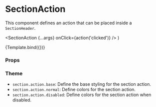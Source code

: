 
<Meta title="Components/Section/SectionAction" component={SectionAction} />

# SectionAction

This component defines an action that can be placed inside a `SectionHeader`.

  <SectionAction {...args} onClick={action('clicked')} />
)

<Canvas>
  <Story
    name="Default"
    args={{ Icon: IconFilterList, label: 'Filter', disabled: false }}
  >
    {Template.bind({})}
  </Story>
</Canvas>

### Props

<ArgsTable story="Default" />

### Theme

- `section.action.base`: Define the base styling for the section action.
- `section.action.normal`: Define colors for the section action.
- `section.action.disabled`: Define colors for the section action when disabled.

